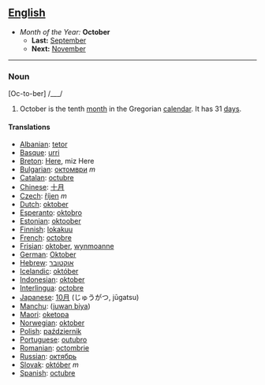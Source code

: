 == [[English]] ==
*''Month of the Year:'' '''October'''
**'''Last:''' [[September]]
**'''Next:''' [[November]]
----

===Noun===
[Oc-to-ber] /___/

#October is the tenth [[month]] in the Gregorian [[calendar]]. It has 31 [[day]]s.

====Translations====
*[[Albanian]]: [[tetor]]
*[[Basque]]: [[urri]]
*[[Breton]]: [[Here]], miz Here
*[[Bulgarian]]: [[октомври]] ''m''
*[[Catalan]]: [[octubre]]
*[[Chinese]]: [[十月]]
*[[Czech]]: [[říjen]] ''m''
*[[Dutch]]: [[oktober]]
*[[Esperanto]]: [[oktobro]]
*[[Estonian]]: [[oktoober]]
*[[Finnish]]: [[lokakuu]]
*[[French]]: [[octobre]]
*[[Frisian]]: [[oktober]], [[wynmoanne]]
*[[German]]: [[Oktober]]
*[[Hebrew]]: [[אוקטובר]]
*[[Icelandic]]: [[október]]
*[[Indonesian]]: [[oktober]]
*[[Interlingua]]: [[octobre]]
*[[Japanese]]: [[10月]] (じゅうがつ, jūgatsu)
*[[Manchu]]: ([[juwan biya]])
*[[Maori]]: [[oketopa]]
*[[Norwegian]]: [[oktober]]
*[[Polish]]: [[październik]]
*[[Portuguese]]: [[outubro]]
*[[Romanian]]: [[octombrie]]
*[[Russian]]: [[октябрь]]
*[[Slovak]]: [[október]] ''m''
*[[Spanish]]: [[octubre]]